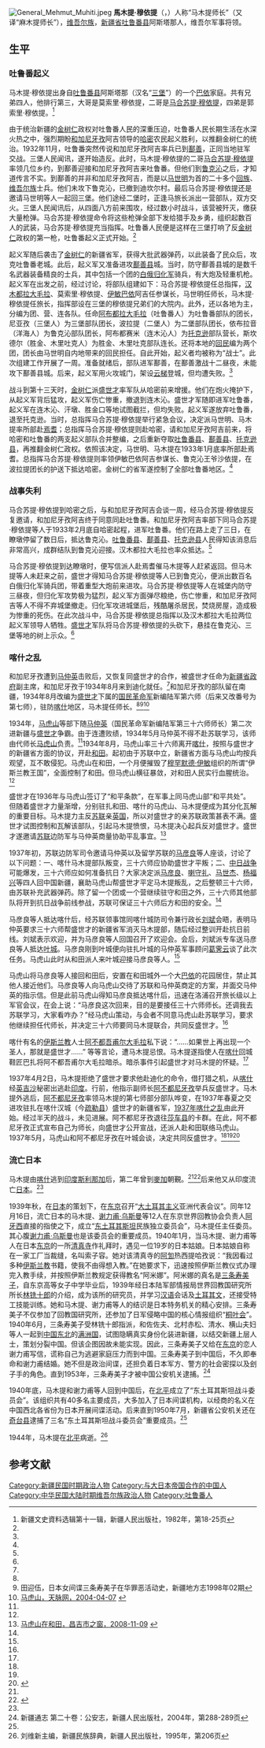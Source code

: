 [[File:General_Mehmut_Muhiti.jpeg|thumb]]
'''馬木提·穆依提'''（{{lang-ug|مەھمۇت مۇھىتى / Mehmut Muhiti}}，{{bd|1880年代|1887年？|1944年|}}）人称“马木提师长”（又译“麻木提师长”），[[维吾尔族|维吾尔族]]，[[新疆省|新疆省]][[吐鲁番县|吐鲁番县]]阿斯塔那人，维吾尔军事将领。

==生平==
===吐鲁番起义===
马木提·穆依提出身自[[吐鲁番县|吐鲁番县]]阿斯塔那（汉名“[[三堡乡_(吐鲁番市)|三堡]]”）的一个[[巴依|巴依]]家庭。共有兄弟四人，他排行第三，大哥是莫索里·穆依提，二哥是[[马合苏提·穆依提|马合苏提·穆依提]]，四弟是郭索里·穆依提。<ref name=xjws>新疆文史資料选辑第十一辑，新疆人民出版社，1982年，第18-25页</ref>

由于统治新疆的[[金树仁|金树仁]]政权对吐鲁番人民的深重压迫，吐鲁番人民长期生活在水深火热之中，强烈期盼[[和加尼牙孜|和加尼牙孜]]阿吉领导的[[哈密|哈密]]农民起义胜利，以推翻金树仁的统治。1932年11月，吐鲁番突然传说和加尼牙孜阿吉率兵已到[[鄯善|鄯善]]，正同当地驻军交战。三堡人民闻讯，遂开始造反。此时，马木提·穆依提的二哥[[马合苏提·穆依提|马合苏提·穆依提]]率领几位乡约，到鄯善迎接和加尼牙孜阿吉来吐鲁番。但他们到[[鲁克沁镇|鲁克沁]]之后，才知道传言不实。到鄯善的并非和加尼牙孜阿吉，而是以[[马世明|马世明]]为首的二十多个[[回族|回族]]、[[维吾尔族|维吾尔族]]士兵。他们未攻下鲁克沁，已撤到迪坎尔村。最后马合苏提·穆依提还是邀请马世明等人一起回三堡。他们途经二堡时，正逢马旅长派出一营部队，双方交火。三堡人民闻讯后，从四面八方前来围攻，经过数小时战斗，该营被歼灭，缴获大量枪弹。马合苏提·穆依提命令将这些枪弹全部下发给猎手及乡勇，组织起数百人的武装，马合苏提·穆依提充当指挥。吐鲁番人民便是这样在三堡打响了反[[金树仁|金树仁]]政权的第一枪，吐鲁番起义正式开始。<ref name=xjws/>

起义军随后袭击了[[金树仁|金树仁]]的新疆省军，获得大批武器弹药，以此装备了民众后，攻克吐鲁番老城。此后，起义军又准备进攻[[鄯善县|鄯善县]]城。当时，防守鄯善县城的是数千名武器装备精良的士兵，其中包括一个团的[[俄国白军|白俄]][[归化军|归化军]]骑兵，有大炮及轻重机枪。起义军在出发之前，经过讨论，将部队组建如下：马合苏提·穆依提任总指挥，[[汉木都拉大毛拉|汉木都拉大毛拉]]、莫索里·穆依提、[[伊敏巴依|伊敏巴依]]阿吉任参谋长，马世明任师长，马木提·穆依提任旅长，指挥部设在三堡的穆依提兄弟们的大院内。此外，还以各地为主，分编为团、营、连各队。任命[[阿布都拉大毛拉|阿布都拉大毛拉]]（吐鲁番人）为吐鲁番部队的团长，尼亚孜（三堡人）为三堡部队团长，波拉提（二堡人）为二堡部队团长，依布拉音（洋海人）为鲁克沁部队团长，阿布都赛米（连木沁人）为[[托克逊|托克逊]]部队营长，斯坎德尔（胜金、木里吐克人）为胜金、木里吐克部队连长。还将本地的[[回民|回民]]编为两个团，团长由马世明自内地带来的回民担任。自此开始，起义者均被称为“战士”。此次组建工作开展了一周。准备就绪后，部队进军鄯善，在鄯善激战十二昼夜，未能攻下鄯善县城。后来，起义军用火攻城门，架设[[云梯|云梯]]登城，但均遭失败。<ref name=xjws/>

战斗到第十三天时，[[金树仁|金树仁]]派[[盛世才|盛世才]]率军队从哈密前来增援。他们在炮火掩护下，从起义军背后猛攻，起义军伤亡惨重，撤退到连木沁。盛世才军随即进军吐鲁番，起义军在连木沁、汗墩、胜金口等地试图截拦，但均失败。起义军遂放弃吐鲁番，退至托克逊。当时，总指挥马合苏提·穆依提举行紧急会议，决定派马世明、马木提率所部赴[[焉耆|焉耆]]；总指挥马合苏提·穆依提则赴哈密，请和加尼牙孜阿吉前来，将哈密和吐鲁番的两支起义部队合并整编，之后重新夺取[[吐鲁番县|吐鲁番县]]、[[鄯善县|鄯善县]]、[[托克逊县|托克逊县]]，再推翻金树仁政权。依照该决定，马世明、马木提在1933年1月底率所部赴焉耆。总指挥马合苏提·穆依提则率领伊敏巴依阿吉参谋长、鲁克沁王爷沙依提，在波拉提团长的护送下抵达哈密。金树仁的省军遂控制了全部吐鲁番地区。<ref name=xjws/>

===战事失利===
马合苏提·穆依提到哈密之后，与和加尼牙孜阿吉会谈一周，经马合苏提·穆依提反复邀请，和加尼牙孜阿吉终于同意同赴吐鲁番。和加尼牙孜阿吉率部下同马合苏提·穆依提等人于1933年2月底自哈密起程，进军吐鲁番。他们在路上走了三日，在瞭墩停留了数日后，抵达鲁克沁。[[吐鲁番县|吐鲁番县]]、[[鄯善县|鄯善县]]、[[托克逊县|托克逊县]]人民得知该消息后非常高兴，成群结队到鲁克沁迎接。汉木都拉大毛拉也率众抵达。<ref name=xjws/>

马合苏提·穆依提到达瞭墩时，便写信派人赴焉耆催马木提等人赶紧返回。但马木提等人未赶来之前，盛世才得知马合苏提·穆依提等人已到鲁克沁，便派出数百名白俄归化军骑兵团，带着重型大炮前来进攻。马合苏提·穆依提等人在城堡内防守三昼夜，但归化军攻势极为猛烈，起义军方面弹尽粮绝，伤亡惨重，和加尼牙孜阿吉等人不得不弃城堡撤走。归化军攻进城堡后，残酷屠杀居民，焚烧房屋，造成极为惨重的死伤。在此次战斗中，马合苏提·穆依提总指挥以及汉木都拉大毛拉两位起义军领导人牺牲。[[盛世才|盛世才]]军队将马合苏提·穆依提的头砍下，悬挂在鲁克沁、三堡等地的树上示众。<ref name=xjws/>

===喀什之乱===
和加尼牙孜遭到[[马仲英|马仲英]]击败后，又恢复同盛世才的合作，被盛世才任命为[[新疆省政府|新疆省政府]]副主席，和加尼牙孜于1934年8月来到迪化就任。<ref name=mahushan/>和加尼牙孜的部队留在南疆，1934年8月改编为[[盛世才|盛世才]]下属的[[国民革命军|国民革命军]]新编陆军第六师（后来又改番号为第七师），驻防[[喀什|喀什]]地区，马木提任师长。<ref name=mahushan/><ref name=tian>田迎伍，日本女间谍三条寿美子在华罪恶活动史，新疆地方志1998年02期</ref><ref name=tianmai>[http://wh.xj169.com/history/xyrwz/etu/2004/04/071952.htm 马虎山，天脉网，2004-04-07] {{webarchive|url=https://web.archive.org/web/20140512214812/http://wh.xj169.com/history/xyrwz/etu/2004/04/071952.htm |date=2014-05-12 }}</ref>

1934年，[[马虎山|马虎山]]等部下随[[马仲英|马仲英]]（国民革命军新编陆军第三十六师师长）第二次进新疆与[[盛世才|盛世才]]争霸。由于连遭败绩，1934年5月马仲英不得不赴苏联学习，该师由代师长[[马虎山|马虎山]]负责。<ref name=mahushan/>1934年8月，马虎山率三十六师离开[[喀什|喀什]]，按照与盛世才的新疆省方面的协议，开赴[[和田|和田]]。起初由于苏联中立，新疆省方面与马虎山均按兵观望，互不敢侵犯。马虎山在和田，一个月便摧毁了[[穆罕默德·伊敏|穆罕默德·伊敏]]组织的所谓“伊斯兰教王国”，全面控制了和田。但马虎山横征暴敛，对和田人民实行血腥统治。<ref name=tianmai/>

盛世才在1936年与马虎山签订了“和平条款”，在军事上同马虎山部“和平共处”。但随着盛世才力量渐增，分别驻扎和田、喀什的马虎山、马木提便成为其分化瓦解的重要目标。马木提力主反[[苏联|苏联]]亲[[英国|英国]]，所以对盛世才的亲苏联政策甚表不满。盛世才试图控制和瓦解该部队，引起马木提愤恨，马木提决心起兵反对盛世才。盛世才遂邀请[[苏联|苏联]]边防军与马仲英商量协助平乱事宜。<ref name=mahushan>[http://www.cjs.gov.cn/cjsrmzf/zjcj/msfq/hzyyslj/2008/14363.htm 马虎山在和田，昌吉市之窗，2008-11-09] {{webarchive|url=https://web.archive.org/web/20140512215603/http://www.cjs.gov.cn/cjsrmzf/zjcj/msfq/hzyyslj/2008/14363.htm |date=2014-05-12 }}</ref>

1937年初，苏联边防军司令邀请马仲英以及留学苏联的[[马彦良|马彦良]]等人座谈，讨论了以下问题：一、喀什马木提部队叛变，三十六师应协助盛世才平叛；二、[[抗日战争|中日战争]]可能爆发，三十六师应如何准备抗日？大家决定派[[马彦良|马彦良]]、[[喇守礼|喇守礼]]、[[马世杰|马世杰]]、[[杨福兴|杨福兴]]等四人回中国新疆，襄助马虎山帮盛世才平定马木提叛乱，之后整顿三十六师，由苏联补充武器弹药。除了留一个团或一个营继续驻守和田之外，三十六师其他部队将开到抗日战争前线参战，苏联可保证三十六师后方和田的安全。<ref name=mahushan/>

马彦良等人抵达喀什后，经苏联领事馆同喀什城防司令兼行政长[[刘斌|刘斌]]会晤，表明马仲英要求三十六师帮盛世才的新疆省军消灭马木提部，随后经过整训开赴抗日前线。刘斌表示欢迎，并为马彦良等人回国召开了欢迎会。会后，刘斌派专车送马彦良等人抵达[[叶城|叶城]]。马彦良刚到叶城便向驻扎叶城的马仲英军事顾问[[葛霁云|葛霁云]]谈了此次任务。马虎山此时从和田派人来叶城迎接马彦良等人。<ref name=mahushan/>

马虎山将马彦良等人接回和田后，安置在和田城外一个大[[巴依|巴依]]的花园居住，禁止其他人接近他们。马彦良等人向马虎山交待了苏联和马仲英商定的方案，并面交马仲英的指示信。但是此前马虎山得知马彦良抵达喀什后，迅速在洛浦召开旅长级以上军官会议，在会上说：“马彦良这次回来，目的是要接任三十六师师长。还调我去苏联学习，大家看咋办？”经马虎山策动，与会者不同意马虎山赴苏联学习，要求他继续担任代师长，并决定三十六师要同马木提联合，共同反盛世才。<ref name=mahushan/>

喀什有名的[[伊斯兰教|伊斯兰教]]人士[[阿不都吾甫尔大毛拉|阿不都吾甫尔大毛拉]]私下说：“……如果世上再出现一个圣人，那就是盛世才……” 等等言论，遭马木提忌恨。马木提遂指使人在[[喀什|喀什]]回城鞋匠巴扎将阿不都吾甫尔大毛拉暗杀。暗杀事件引起盛世才对马木提的怀疑。<ref name=tianmai/>

1937年4月2日，马木提拒绝了盛世才要求他赴迪化的命令，借打猎之机，从[[喀什|喀什]]经[[英吉沙|英吉沙]]秘密出逃赴[[印度|印度]]。行前，他指示副师长[[阿不都尼牙孜|阿不都尼牙孜]]举兵反盛世才。马木提外逃后，[[阿不都尼牙孜|阿不都尼牙孜]]率领马木提的第七师部分部队哗变，在1937年春夏之交进攻驻扎在喀什汉城（今[[疏勒县|疏勒县]]）盛世才的新疆省军，[[1937年新疆战争|1937年喀什之乱]]由此开始。经过半天的战斗，未见进展。阿不都尼牙孜退往[[莎车县|莎车县]]的卡群。在此，阿不都尼牙孜正式宣布自己为师长，向盛世才公开宣战，还派人赴和田联络马虎山。1937年5月，马虎山和阿不都尼牙孜在叶城会谈，决定共同反盛世才。<ref name=mahushan/><ref name=tianmai/><ref name="Andrew D. W. Forbes 1986 144">{{cite book|url=http://books.google.com/books?id=IAs9AAAAIAAJ&pg=PA134&dq=ma+hu-shan&hl=en&ei=fSQYTNMFhryVB46G2NoL&sa=X&oi=book_result&ct=result&resnum=1&ved=0CC8Q6AEwAA#v=onepage&q=sabil%20&f=falsefalse|title=Warlords and Muslims in Chinese Central Asia: a political history of Republican Sinkiang 1911-1949|author=Andrew D. W. Forbes|year=1986|publisher=CUP Archive|location=Cambridge, England|isbn=0521255147|page=144|accessdate=2010-06-28}}</ref>

===流亡日本===
马木提由[[喀什|喀什]]逃到[[印度|印度]][[斯利那加|斯利那加]]后，第二年曾到[[麥加|麥加]]朝覲。<ref name=tian/><ref>{{cite book|url=http://books.google.com/books?ei=8n7yTZCgOJKugQf_g53mCw&ct=result&id=YQ5WAAAAYAAJ&dq=Tungan+refugees+in+Srinagar+and+compensating+some+of+the+British+subjects+resident+in+Kashgaria+for+looting+by+Ma+Hu-shan+and+his+men+before+they+took+flight+to+India.+38.+The+trade+across+the+Karakoram+Pass+was+of+no+great+value&q=ma+hu-shan|title=Kashmir: a disputed legacy, 1846-1990|author=Alastair Lamb|year=1991|publisher=Oxford University Press|edition=3, reprint|location=|page=66|isbn=019577423X|accessdate=2011-06-09}}</ref>后来他又从印度流亡[[日本|日本]]。<ref name=tian/>

1939年秋，在[[日本|日本]]的策划下，在[[东京|东京]]召开“[[泛突厥主义|大土耳其主义]]亚洲代表会议”。同年12月16日，流亡日本的马木提、[[谢力甫·乌斯曼|谢力甫·乌斯曼]]等12人在东京世界回教协会负责人[[阿牙西|阿牙西]]直接的指使之下，成立“[[东突厥斯坦|东土耳其斯坦]]民族独立委员会”，马木提任主任委员。其心腹[[谢力甫·乌斯曼|谢力甫·乌斯曼]]也是该委员会的重要成员。1940年1月，当马木提、谢力甫等人在日本[[东京|东京]]的一所[[清真寺|清真寺]]作礼拜时，遇见一位19岁的日本姑娘。日本姑娘自称在一家工厂当裁缝，名叫索子容。她对该清真寺的[[阿訇|阿訇]]热西提哈孜说：“我因看过多种[[伊斯兰教|伊斯兰教]]书籍，使我不由得想入教。”在她要求下，迅速按照伊斯兰教仪式办理完入教手续，并按照伊斯兰教规定获得教名“阿米娜”。阿米娜的真名是[[三条寿美子|三条寿美子]]，自东京高等女子中学毕业后，1939年经日本陆军部情报局世界回教国研究所所长[[林铣十郎|林铣十郎]]的介绍，成为该所的研究员，并学习[[汉语|汉语]]会话及[[土耳其文|土耳其文]]，还接受特工技能训练。她和马木提、谢力甫等人的结识是日本特务机关的精心安排。三条寿美子不仅参加了回教国研究所，还参加了日军侵略中国的核心情报组织“[[桐叶会|桐叶会]]”。1940年6月，三条寿美子受林铣十郎指派，和佐佐夫、北村赤松、清水、横山夫妇等人一起到[[中国东北|中国东北]]的[[满洲国|满洲国]]，试图隐瞒真实身份化装进新疆，以结交新疆上层人士，策划分裂中国。但该企图因故未能实现。因此，三条寿美子又给在[[东京|东京]]的恋人谢力甫写信，谎称自己为逃避家庭压力而到中国。三条寿美子到中国后，不久即奉命和谢力甫结婚。她不但是政治间谍，还担负着日本军方、警方的社会密探以及刽子手的角色。直到1953年，三条寿美子才被中国公安机关逮捕。<ref name=xjtz>新疆通志 第二十卷：公安志，新疆人民出版社，2004年，第288-289页</ref>

1940年底，马木提和谢力甫等人回到中国后，在[[北平|北平]]成立了“东土耳其斯坦战斗委员会”。该组织共有40多名主要成员，大多加入了日本间谍机构，以经商的名义在中国西北各省份为日本开展间谍活动。后来直到1950年7月，新疆省公安机关还在[[奇台县|奇台县]]逮捕了三名“东土耳其斯坦战斗委员会”重要成员。<ref name=xjtz/>

1944年，马木提在[[北平|北平]]病逝。<ref>刘维新主编，新疆民族辞典，新疆人民出版社，1995年，第206页</ref>

==参考文献==
{{reflist}}

[[Category:新疆民国时期政治人物|Category:新疆民国时期政治人物]]
[[Category:与大日本帝国合作的中国人|Category:与大日本帝国合作的中国人]]
[[Category:中华民国大陆时期维吾尔族政治人物|Category:中华民国大陆时期维吾尔族政治人物]]
[[Category:吐鲁番人|Category:吐鲁番人]]